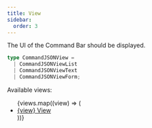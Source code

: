 ```yaml
---
title: View
sidebar:
  order: 3
---
```


The UI of the Command Bar should be displayed.

```ts
type CommandJSONView = 
  | CommandJSONViewList
  | CommandJSONViewText
  | CommandJSONViewForm;
```


Available views:

<ul>
  {views.map((view) => (
    <li key={view}>
      <a
        href={`/reference/command-json-output/${view}-view`}
        style={{ textTransform: 'capitalize' }}
      >
        {view} View
      </a>
    </li>
  ))}
</ul>
